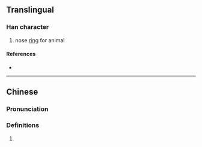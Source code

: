 {{character info/new}}
==Translingual==

===Han character===
{{Han char|rn=93|rad=牛|as=06|sn=10|four=90500|canj=FQHQ|ids=⿱龹牛}}

# nose [[ring]] for animal

====References====
* {{Han ref|kx=0700.080|dkj=20001|dj=1112.200|hdz=31809.090|uh=7276|ud=29302|bh=D2A2|bd=53922}}

----

==Chinese==
{{zh-forms}}

===Pronunciation===
{{zh-pron
|m=quàn
|c=
|mc=
|oc=
|ma=
|cat=
}}

===Definitions===
{{zh-hanzi}}

# {{rfdef|lang=zh}}
